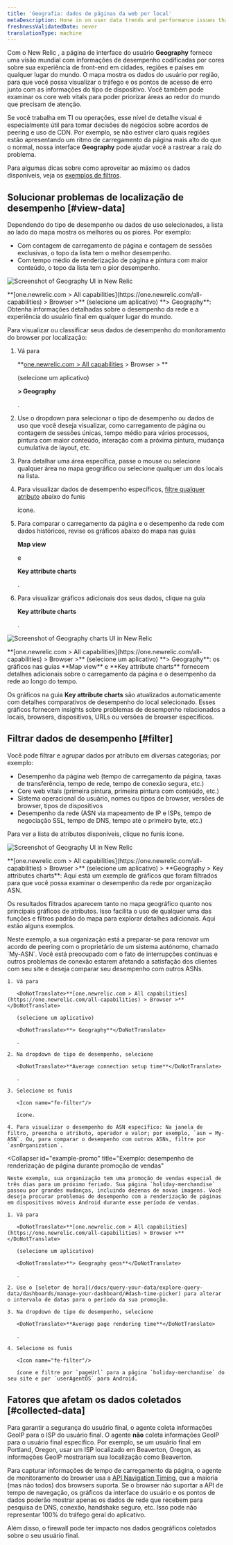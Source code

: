 ```yaml
---
title: 'Geografia: dados de páginas da web por local'
metaDescription: Hone in on user data trends and performance issues that are region-specific with our Geography UI.
freshnessValidatedDate: never
translationType: machine
---
```





Com o New Relic <InlinePopover type="browser"/>, a página de interface do usuário <DoNotTranslate>**Geography**</DoNotTranslate> fornece uma visão mundial com informações de desempenho codificadas por cores sobre sua experiência de front-end em cidades, regiões e países em qualquer lugar do mundo. O mapa mostra os dados do usuário por região, para que você possa visualizar o tráfego e os pontos de acesso de erro junto com as informações do tipo de dispositivo. Você também pode examinar os core web vitals para poder priorizar áreas ao redor do mundo que precisam de atenção.

Se você trabalha em TI ou operações, esse nível de detalhe visual é especialmente útil para tomar decisões de negócios sobre acordos de peering e uso de CDN. Por exemplo, se não estiver claro quais regiões estão apresentando um ritmo de carregamento da página mais alto do que o normal, nossa interface <DoNotTranslate>**Geography**</DoNotTranslate> pode ajudar você a rastrear a raiz do problema.

Para algumas dicas sobre como aproveitar ao máximo os dados disponíveis, veja os [exemplos de filtros](#filter).

## Solucionar problemas de localização de desempenho [#view-data]

Dependendo do tipo de desempenho ou dados de uso selecionados, a lista ao lado do mapa mostra os melhores ou os piores. Por exemplo:

* Com contagem de carregamento de página e contagem de sessões exclusivas, o topo da lista tem o melhor desempenho.
* Com tempo médio de renderização de página e pintura com maior conteúdo, o topo da lista tem o pior desempenho.

<img
  title="Geography UI"
  alt="Screenshot of Geography UI in New Relic"
  src={browserGeographySummary}
/>

<figcaption>
  <DoNotTranslate>**[one.newrelic.com > All capabilities](https://one.newrelic.com/all-capabilities) > Browser >**</DoNotTranslate> (selecione um aplicativo) <DoNotTranslate>**> Geography**</DoNotTranslate>: Obtenha informações detalhadas sobre o desempenho da rede e a experiência do usuário final em qualquer lugar do mundo.
</figcaption>

Para visualizar ou classificar seus dados de desempenho do monitoramento do browser por localização:

1. Vá para

   <DoNotTranslate>**[one.newrelic.com > All capabilities](https://one.newrelic.com/all-capabilities) > Browser > **</DoNotTranslate>

   (selecione um aplicativo)

   <DoNotTranslate>**> Geography**</DoNotTranslate>

   .

2. Use o dropdown para selecionar o tipo de desempenho ou dados de uso que você deseja visualizar, como carregamento de página ou contagem de sessões únicas, tempo médio para vários processos, pintura com maior conteúdo, interação com a próxima pintura, mudança cumulativa de layout, etc.

3. Para detalhar uma área específica, passe o mouse ou selecione qualquer área no mapa geográfico ou selecione qualquer um dos locais na lista.

4. Para visualizar dados de desempenho específicos, [filtre qualquer atributo](#filter) abaixo do funis

   <Icon name="fe-filter"/>

   ícone.

5. Para comparar o carregamento da página e o desempenho da rede com dados históricos, revise os gráficos abaixo do mapa nas guias

   <DoNotTranslate>**Map view**</DoNotTranslate>

   e

   <DoNotTranslate>**Key attribute charts**</DoNotTranslate>

   .

6. Para visualizar gráficos adicionais dos seus dados, clique na guia

   <DoNotTranslate>**Key attribute charts**</DoNotTranslate>

   .

<img
  title="Geography UI charts"
  alt="Screenshot of Geography charts UI in New Relic"
  src={browserFilterableGraphs}
/>

<figcaption>
  <DoNotTranslate>**[one.newrelic.com > All capabilities](https://one.newrelic.com/all-capabilities) > Browser >**</DoNotTranslate> (selecione um aplicativo) <DoNotTranslate>**> Geography**</DoNotTranslate>: os gráficos nas guias <DoNotTranslate>**Map view**</DoNotTranslate> e <DoNotTranslate>**Key attribute charts**</DoNotTranslate> fornecem detalhes adicionais sobre o carregamento da página e o desempenho da rede ao longo do tempo.
</figcaption>

Os gráficos na guia <DoNotTranslate>**Key attribute charts**</DoNotTranslate> são atualizados automaticamente com detalhes comparativos de desempenho do local selecionado. Esses gráficos fornecem insights sobre problemas de desempenho relacionados a locais, browsers, dispositivos, URLs ou versões de browser específicos.

## Filtrar dados de desempenho [#filter]

Você pode filtrar e agrupar dados por atributo em diversas categorias; por exemplo:

* Desempenho da página web (tempo de carregamento da página, taxas de transferência, tempo de rede, tempo de conexão segura, etc.)
* Core web vitals (primeira pintura, primeira pintura com conteúdo, etc.)
* Sistema operacional do usuário, nomes ou tipos de browser, versões de browser, tipos de dispositivos
* Desempenho da rede (ASN via mapeamento de IP e ISPs, tempo de negociação SSL, tempo de DNS, tempo até o primeiro byte, etc.)

Para ver a lista de atributos disponíveis, clique no funis <Icon name="fe-filter"/> ícone.

<img
  title="Geography UI"
  alt="Screenshot of Geography UI in New Relic"
  src={browserGeoKeyAttributes}
/>

<figcaption>
  <DoNotTranslate>**[one.newrelic.com > All capabilities](https://one.newrelic.com/all-capabilities) > Browser >**</DoNotTranslate> (selecione um aplicativo) > <DoNotTranslate>**Geography > Key attributes charts**</DoNotTranslate>: Aqui está um exemplo de gráficos que foram filtrados para que você possa examinar o desempenho da rede por organização ASN.
</figcaption>

Os resultados filtrados aparecem tanto no mapa geográfico quanto nos principais gráficos de atributos. Isso facilita o uso de qualquer uma das funções e filtros padrão do mapa para explorar detalhes adicionais. Aqui estão alguns exemplos.

<CollapserGroup>
  <Collapser
    id="example-asn"
    title="Exemplo: Desempenho de rede insatisfatório por ASN"
  >
    Neste exemplo, a sua organização está a preparar-se para renovar um acordo de peering com o proprietário de um sistema autónomo, chamado `My-ASN`. Você está preocupado com o fato de interrupções contínuas e outros problemas de conexão estarem afetando a satisfação dos clientes com seu site e deseja comparar seu desempenho com outros ASNs.

    1. Vá para

       <DoNotTranslate>**[one.newrelic.com > All capabilities](https://one.newrelic.com/all-capabilities) > Browser >**</DoNotTranslate>

       (selecione um aplicativo)

       <DoNotTranslate>**> Geography**</DoNotTranslate>

       .

    2. Na dropdown de tipo de desempenho, selecione

       <DoNotTranslate>**Average connection setup time**</DoNotTranslate>

       .

    3. Selecione os funis

       <Icon name="fe-filter"/>

       ícone.

    4. Para visualizar o desempenho do ASN específico: Na janela de filtro, preencha o atributo, operador e valor; por exemplo, `asn = My-ASN`. Ou, para comparar o desempenho com outros ASNs, filtre por `asnOrganization`.
  </Collapser>

  <Collapser
    id="example-promo"
    title="Exemplo: desempenho de renderização de página durante promoção de vendas"
  >
    Neste exemplo, sua organização tem uma promoção de vendas especial de três dias para um próximo feriado. Sua página `holiday-merchandise` passou por grandes mudanças, incluindo dezenas de novas imagens. Você deseja procurar problemas de desempenho com a renderização de páginas em dispositivos móveis Android durante esse período de vendas.

    1. Vá para

       <DoNotTranslate>**[one.newrelic.com > All capabilities](https://one.newrelic.com/all-capabilities) > Browser >**</DoNotTranslate>

       (selecione um aplicativo)

       <DoNotTranslate>**> Geography geos**</DoNotTranslate>

       .

    2. Use o [seletor de hora](/docs/query-your-data/explore-query-data/dashboards/manage-your-dashboard/#dash-time-picker) para alterar o intervalo de datas para o período da sua promoção.

    3. Na dropdown de tipo de desempenho, selecione

       <DoNotTranslate>**Average page rendering time**</DoNotTranslate>

       .

    4. Selecione os funis

       <Icon name="fe-filter"/>

       ícone e filtre por `pageUrl` para a página `holiday-merchandise` do seu site e por `userAgentOS` para Android.
  </Collapser>
</CollapserGroup>

## Fatores que afetam os dados coletados [#collected-data]

Para garantir a segurança do usuário final, o agente coleta informações GeoIP para o ISP do usuário final. O agente **não** coleta informações GeoIP para o usuário final específico. Por exemplo, se um usuário final em Portland, Oregon, usar um ISP localizado em Beaverton, Oregon, as informações GeoIP mostrariam sua localização como Beaverton.

Para capturar informações de tempo de carregamento da página, o agente de monitoramento do browser usa a [API Navigation Timing](/docs/browser/new-relic-browser/browser-agent-apis/navigation-timing-api), que a maioria (mas não todos) dos browsers suporta. Se o browser não suportar a API de tempo de navegação, os gráficos da interface do usuário e os pontos de dados poderão mostrar apenas os dados de rede que recebem para pesquisa de DNS, conexão, handshake seguro, etc. Isso pode não representar 100% do tráfego geral do aplicativo.

Além disso, o firewall pode ter impacto nos dados geográficos coletados sobre o seu usuário final.